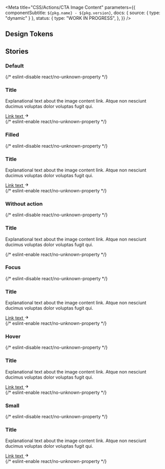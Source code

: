 
<Meta
  title="CSS/Actions/CTA Image Content"
  parameters={{
    componentSubtitle: `${pkg.name} - ${pkg.version}`,
    docs: { source: { type: "dynamic" } },
    status: {
      type: "WORK IN PROGRESS",
    },
  }}
/>

<Description markdown={readme} />

## Design Tokens

<DesignTokenDocBlock categoryName="Cta Image Content" viewType="table" />

## Stories

### Default

<Canvas>
  {/* eslint-disable react/no-unknown-property */}
  <Story name="Default">
    <div class="denhaag-cta-image-content">
      <div class="denhaag-cta-image-content__content">
        <h3 class="utrecht-heading-2 denhaag-cta-image-content__title">Title</h3>
        <p class="utrecht-paragraph denhaag-cta-image-content__text">
          Explanational text about the image content link. Atque non nesciunt ducimus voluptas dolor voluptas fugit qui.
        </p>
        <a
          href="https://denhaag.nl"
          class="denhaag-button denhaag-button--large denhaag-button--end-icon denhaag-cta-image-content__button"
        >
          Link text
          <span class="denhaag-button__icon">
            <svg
              aria-hidden="true"
              class="denhaag-icon"
              focusable="false"
              height="1em"
              viewBox="0 0 24 24"
              width="1em"
              xmlns="http://www.w3.org/2000/svg"
            >
              <path d="M12.293 5.293a1 1 0 011.414 0l6 6a1 1 0 010 1.414l-6 6a1 1 0 01-1.414-1.414L16.586 13H5a1 1 0 110-2h11.586l-4.293-4.293a1 1 0 010-1.414z" />
            </svg>
          </span>
        </a>
      </div>
      <img
        class="denhaag-cta-image-content__image"
        src="https://images.unsplash.com/photo-1569235186275-626cb53b83ce?w=650&h=350"
        alt=""
        loading="lazy"
      />
    </div>
  </Story>
  {/* eslint-enable react/no-unknown-property */}
</Canvas>

### Filled

<Canvas>
  {/* eslint-disable react/no-unknown-property */}
  <Story name="Filled">
    <div class="denhaag-cta-image-content denhaag-cta-image-content--filled">
      <div class="denhaag-cta-image-content__content">
        <h3 class="utrecht-heading-2 denhaag-cta-image-content__title">Title</h3>
        <p class="utrecht-paragraph denhaag-cta-image-content__text">
          Explanational text about the image content link. Atque non nesciunt ducimus voluptas dolor voluptas fugit qui.
        </p>
        <a
          href="https://denhaag.nl"
          class="denhaag-button denhaag-button--large denhaag-button--end-icon denhaag-cta-image-content__button"
        >
          Link text
          <span class="denhaag-button__icon">
            <svg
              aria-hidden="true"
              class="denhaag-icon"
              focusable="false"
              height="1em"
              viewBox="0 0 24 24"
              width="1em"
              xmlns="http://www.w3.org/2000/svg"
            >
              <path d="M12.293 5.293a1 1 0 011.414 0l6 6a1 1 0 010 1.414l-6 6a1 1 0 01-1.414-1.414L16.586 13H5a1 1 0 110-2h11.586l-4.293-4.293a1 1 0 010-1.414z" />
            </svg>
          </span>
        </a>
      </div>
      <img
        class="denhaag-cta-image-content__image"
        src="https://images.unsplash.com/photo-1569235186275-626cb53b83ce"
        alt=""
        loading="lazy"
      />
    </div>
  </Story>
  {/* eslint-enable react/no-unknown-property */}
</Canvas>

### Without action

<Canvas>
  {/* eslint-disable react/no-unknown-property */}
  <Story name="Without action">
    <div class="denhaag-cta-image-content">
      <div class="denhaag-cta-image-content__content">
        <h3 class="utrecht-heading-2 denhaag-cta-image-content__title">Title</h3>
        <p class="utrecht-paragraph denhaag-cta-image-content__text">
          Explanational text about the image content link. Atque non nesciunt ducimus voluptas dolor voluptas fugit qui.
        </p>
      </div>
      <img
        class="denhaag-cta-image-content__image"
        src="https://images.unsplash.com/photo-1569235186275-626cb53b83ce?w=650&h=350"
        alt=""
        loading="lazy"
      />
    </div>
  </Story>
  {/* eslint-enable react/no-unknown-property */}
</Canvas>

### Focus

<Canvas>
  {/* eslint-disable react/no-unknown-property */}
  <Story name="Focus">
    <div class="denhaag-cta-image-content denhaag-cta-image-content--focus">
      <div class="denhaag-cta-image-content__content">
        <h3 class="utrecht-heading-2 denhaag-cta-image-content__title">Title</h3>
        <p class="utrecht-paragraph denhaag-cta-image-content__text">
          Explanational text about the image content link. Atque non nesciunt ducimus voluptas dolor voluptas fugit qui.
        </p>
        <a
          href="https://denhaag.nl"
          class="denhaag-button denhaag-button--large denhaag-button--end-icon denhaag-cta-image-content__button"
        >
          Link text
          <span class="denhaag-button__icon">
            <svg
              aria-hidden="true"
              class="denhaag-icon"
              focusable="false"
              height="1em"
              viewBox="0 0 24 24"
              width="1em"
              xmlns="http://www.w3.org/2000/svg"
            >
              <path d="M12.293 5.293a1 1 0 011.414 0l6 6a1 1 0 010 1.414l-6 6a1 1 0 01-1.414-1.414L16.586 13H5a1 1 0 110-2h11.586l-4.293-4.293a1 1 0 010-1.414z" />
            </svg>
          </span>
        </a>
      </div>
      <img
        class="denhaag-cta-image-content__image"
        src="https://images.unsplash.com/photo-1569235186275-626cb53b83ce?w=650&h=350"
        alt=""
        loading="lazy"
      />
    </div>
  </Story>
  {/* eslint-enable react/no-unknown-property */}
</Canvas>

### Hover

<Canvas>
  {/* eslint-disable react/no-unknown-property */}
  <Story name="Hover">
    <div class="denhaag-cta-image-content denhaag-cta-image-content--hover">
      <div class="denhaag-cta-image-content__content">
        <h3 class="utrecht-heading-2 denhaag-cta-image-content__title">Title</h3>
        <p class="utrecht-paragraph denhaag-cta-image-content__text">
          Explanational text about the image content link. Atque non nesciunt ducimus voluptas dolor voluptas fugit qui.
        </p>
        <a
          href="https://denhaag.nl"
          class="denhaag-button denhaag-button--large denhaag-button--end-icon denhaag-cta-image-content__button"
        >
          Link text
          <span class="denhaag-button__icon">
            <svg
              aria-hidden="true"
              class="denhaag-icon"
              focusable="false"
              height="1em"
              viewBox="0 0 24 24"
              width="1em"
              xmlns="http://www.w3.org/2000/svg"
            >
              <path d="M12.293 5.293a1 1 0 011.414 0l6 6a1 1 0 010 1.414l-6 6a1 1 0 01-1.414-1.414L16.586 13H5a1 1 0 110-2h11.586l-4.293-4.293a1 1 0 010-1.414z" />
            </svg>
          </span>
        </a>
      </div>
      <img
        class="denhaag-cta-image-content__image"
        src="https://images.unsplash.com/photo-1569235186275-626cb53b83ce?w=650&h=350"
        alt=""
        loading="lazy"
      />
    </div>
  </Story>
  {/* eslint-enable react/no-unknown-property */}
</Canvas>

### Small

<Canvas>
  {/* eslint-disable react/no-unknown-property */}
  <Story name="Small">
    <div class="denhaag-cta-image-content">
      <div class="denhaag-cta-image-content__content">
        <h3 class="utrecht-heading-2 denhaag-cta-image-content__title denhaag-cta-image-content__title--small">
          Title
        </h3>
        <p class="utrecht-paragraph denhaag-cta-image-content__text denhaag-cta-image-content__text--small">
          Explanational text about the image content link. Atque non nesciunt ducimus voluptas dolor voluptas fugit qui.
        </p>
        <a
          href="https://denhaag.nl"
          class="denhaag-button denhaag-button--large denhaag-button--end-icon denhaag-cta-image-content__button"
        >
          Link text
          <span class="denhaag-button__icon">
            <svg
              aria-hidden="true"
              class="denhaag-icon"
              focusable="false"
              height="1em"
              viewBox="0 0 24 24"
              width="1em"
              xmlns="http://www.w3.org/2000/svg"
            >
              <path d="M12.293 5.293a1 1 0 011.414 0l6 6a1 1 0 010 1.414l-6 6a1 1 0 01-1.414-1.414L16.586 13H5a1 1 0 110-2h11.586l-4.293-4.293a1 1 0 010-1.414z" />
            </svg>
          </span>
        </a>
      </div>
      <img
        class="denhaag-cta-image-content__image"
        src="https://images.unsplash.com/photo-1569235186275-626cb53b83ce?w=650&h=350"
        alt=""
        loading="lazy"
      />
    </div>
  </Story>
  {/* eslint-enable react/no-unknown-property */}
</Canvas>
